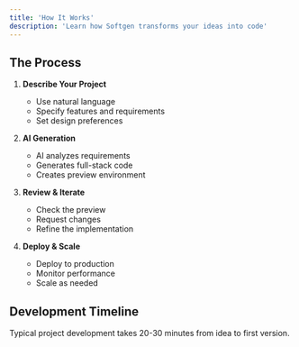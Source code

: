 ```yaml
---
title: 'How It Works'
description: 'Learn how Softgen transforms your ideas into code'
---
```


## The Process

1. **Describe Your Project**
   - Use natural language
   - Specify features and requirements
   - Set design preferences

2. **AI Generation**
   - AI analyzes requirements
   - Generates full-stack code
   - Creates preview environment

3. **Review & Iterate**
   - Check the preview
   - Request changes
   - Refine the implementation

4. **Deploy & Scale**
   - Deploy to production
   - Monitor performance
   - Scale as needed

## Development Timeline
Typical project development takes 20-30 minutes from idea to first version.